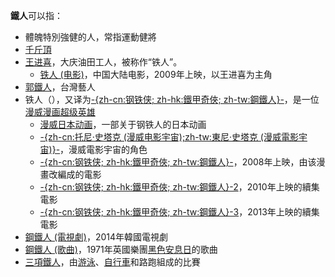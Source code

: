 '''鐵人'''可以指：
*體魄特別強健的人，常指運動健將
*[[千斤頂|千斤頂]]
*[[王进喜|王进喜]]，大庆油田工人，被称作“铁人”。
**[[铁人_(电影)|铁人 (电影)]]，中国大陆电影，2009年上映，以王进喜为主角
*[[郭鐵人|郭鐵人]]，台灣藝人
*铁人（{{lang-en|Iron Man}}），又译为[[鋼鐵人|-{zh-cn:钢铁侠; zh-hk:鐵甲奇俠; zh-tw:鋼鐵人}-]]，是一位[[漫威漫画|漫威漫画]][[超级英雄|超级英雄]]
**[[漫威日本动画|漫威日本动画]]，一部关于钢铁人的日本动画
**[[東尼·史塔克_(漫威電影宇宙)|-{zh-cn:托尼·史塔克 (漫威电影宇宙);zh-tw:東尼·史塔克 (漫威電影宇宙)}-]]，漫威電影宇宙的角色
**[[鋼鐵人_(電影)|-{zh-cn:钢铁侠; zh-hk:鐵甲奇俠; zh-tw:鋼鐵人}-]]，2008年上映，由该漫畫改編成的電影
**[[鋼鐵人2|-{zh-cn:钢铁侠; zh-hk:鐵甲奇俠; zh-tw:鋼鐵人}-2]]，2010年上映的續集電影
**[[鋼鐵人3|-{zh-cn:钢铁侠; zh-hk:鐵甲奇俠; zh-tw:鋼鐵人}-3]]，2013年上映的續集電影
*[[鋼鐵人_(電視劇)|鋼鐵人 (電視劇)]]，2014年韓國電視劇
*[[鋼鐵人_(歌曲)|鋼鐵人 (歌曲)]]，1971年英國樂團[[黑色安息日|黑色安息日]]的歌曲
*[[三項鐵人|三項鐵人]]，由[[游泳|游泳]]、[[自行車|自行車]]和路跑組成的比賽
{{disambig|Cat=二字消歧义}}